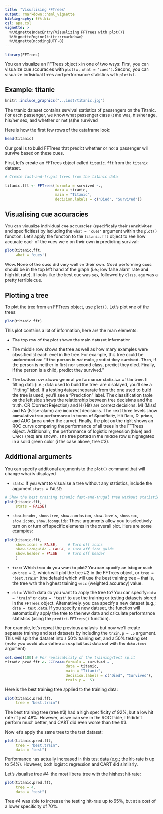 ```yaml
---
title: "Visualising FFTrees"
output: rmarkdown::html_vignette
bibliography: fft.bib
csl: apa.csl
vignette: >
  %\VignetteIndexEntry{Visualizing FFTrees with plot()}
  %\VignetteEngine{knitr::rmarkdown}
  %\VignetteEncoding{UTF-8}
---
```




```r
library(FFTrees)
```

You can visualize an FFTrees object `x` in one of two ways: First, you can visualize cue accuracies with `plot(x, what = 'cues')`. Second, you can visualize individual trees and performance statistics with `plot(x)`.

## Example: titanic

```r
knitr::include_graphics("../inst/titanic.jpg")
```


The titanic dataset contains survival statistics of passengers on the Titanic. For each passenger, we know what passenger class (s)he was, his/her age, his/her sex, and whether or not (s)he survived. 

Here is how the first few rows of the dataframe look:

```r
head(titanic)
```

Our goal is to build FFTrees that predict whether or not a passenger will survive based on these cues.

First, let's create an FFTrees object called `titanic.fft` from the `titanic` dataset.
```r
# Create fast-and-frugal trees from the titanic data

titanic.fft <- FFTrees(formula = survived ~.,
                       data = titanic,
                       main = "Titanic", 
                       decision.labels = c("Died", "Survived"))       
```

## Visualising cue accuracies

You can visualize individual cue accuracies (specifically their sensitivities and specificities) by including the `what = 'cues'` argument within the `plot()` function. Let's apply the function to the `titanic.fft` object to see how accurate each of the cues were on their own in predicting survival:

```r
plot(titanic.fft,
     what = 'cues')
```

Wow. None of the cues did very well on their own. Good performing cues should be in the top left hand of the graph (i.e.; low false alarm rate and high hit rate). It looks like the best cue was `sex`, followed by `class`. `age` was a pretty terrible cue.

## Plotting a tree

To plot the tree from an FFTrees object, use `plot()`. Let's plot one of the trees:

```r
plot(titanic.fft)
```

This plot contains a lot of information, here are the main elements:

- The top row of the plot shows the main dataset information. 

- The middle row shows the tree as well as how many examples were classified at each level in the tree. For example, this tree could be understood as: "If the person is *not* male, predict they survived. Then, if the person is neither in first nor second class, predict they died. Finally, if the person is a child, predict they survived."

- The bottom row shows general performance statistics of the tree. If fitting data (i.e.; data used to build the tree) are displayed, you'll see a "Fitting" label. If a testing dataset separate from the one used to build the tree is used, you'll see a "Prediction" label. The classification table on the left side shows the relationship between tree decisions and the truth. CR (Correct Rejection) and H (Hit) are correct decisions. MI (Miss) and FA (False-alarm) are incorrect decisions. The next three levels show cumulative tree performance in terms of Specificity, Hit Rate, D-prime, and AUC (area under the curve). Finally, the plot on the right shows an ROC curve comparing the performance of all trees in the FFTrees object. Additionally, the performance of logistic regression (blue) and CART (red) are shown. The tree plotted in the middle row is highlighted in a solid green color (i the case above, tree #3).

## Additional arguments

You can specify additional arguments to the `plot()` command that will change what is displayed

- `stats`: If you want to visualise a tree without any statistics, include the argument `stats = FALSE`:

```r
# Show the best training titanic fast-and-frugal tree without statistics
plot(titanic.fft,
     stats = FALSE)
```


- `show.header`, `show.tree`, `show.confusion`, `show.levels`, `show.roc`, `show.icons`, `show.iconguide`: These arguments allow you to selectively turn on or turn off specific elements in the overall plot. Here are some examples:



```r
plot(titanic.fft,
     show.icons = FALSE,     # Turn off icons
     show.iconguide = FALSE, # Turn off icon guide
     show.header = FALSE     # Turn off header
     )
```


- `tree`: Which tree do you want to plot? You can specify an integer such as `tree = 2`, which will plot the tree #2 in the FFTrees object, or `tree = "best.train"` (the default) which will use the best training tree -- that is, the tree with the highest training `wacc` (weighted accuracy) value.

- `data`: Which data do you want to apply the tree to? You can specify `data = "train"` or `data = "test"` to use the training or testing datasets stored in the `FFTrees` object. Alternatively, you can specify a new dataset (e.g.; `data = test.data`. If you specify a new dataset, the function will automatically apply the tree to the new data and calculate performance statistics (using the `predict.FFTrees()` function).

For example, let's repeat the previous analysis, but now we'll create separate training and test datasets by including the `train.p = .5` argument. This will split the dataset into a 50% training set, and a 50% testing set (note: you could also define an explicit test data set with the `data.test` argument)

```r
set.seed(100) # For replicability of the training/test split
titanic.pred.fft <- FFTrees(formula = survived ~.,
                            data = titanic,
                            main = "Titanic", 
                            decision.labels = c("Died", "Survived"),
                            train.p = .5)
```

Here is the best training tree applied to the training data:

```r
plot(titanic.pred.fft,
     tree = "best.train")
```

The best training tree (tree #3) had a high specificity of 92%, but a low hit rate of just 48%. However, as we can see in the ROC table, LR didn't perform much better, and CART did even worse than tree #3.

Now let's apply the same tree to the test dataset:

```r
plot(titanic.pred.fft,
     tree = "best.train",
     data = "test")
```

Performance has actually increased in this test data (e.g.; the hit-rate is up to 54%). However, both logistic regression and CART did similarly. 

Let's visualise tree #4, the most liberal tree with the highest hit-rate:

```r
plot(titanic.pred.fft,
     tree = 4,
     data = "test")
```

Tree #4 was able to increase the testing hit-rate up to 65%, but at a cost of a lower specificity of 70%.
